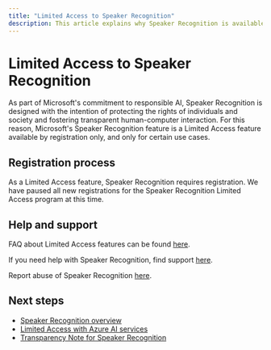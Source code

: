 ```yaml
---
title: "Limited Access to Speaker Recognition"
description: This article explains why Speaker Recognition is available as Limited Access feature and how to request access.
---
```


# Limited Access to Speaker Recognition


<NonEnglishTranslation />

As part of Microsoft's commitment to responsible AI, Speaker Recognition is designed with the intention of protecting the rights of individuals and society and fostering transparent human-computer interaction. For this reason, Microsoft's Speaker Recognition feature is a Limited Access feature available by registration only, and only for certain use cases.

## Registration process

As a Limited Access feature, Speaker Recognition requires registration. We have paused all new registrations for the Speaker Recognition Limited Access program at this time.

## Help and support

FAQ about Limited Access features can be found [here](/azure/ai-services/cognitive-services-limited-access).

If you need help with Speaker Recognition, find support [here](/azure/ai-services/cognitive-services-support-options).

Report abuse of Speaker Recognition [here](https://aka.ms/reportabuse).

## Next steps

* [Speaker Recognition overview](/azure/ai-services/speech-service/speaker-recognition-overview)
* [Limited Access with Azure AI services](/azure/ai-services/cognitive-services-limited-access)
* [Transparency Note for Speaker Recognition](/azure/ai-foundry/responsible-ai/speech-service/speaker-recognition/transparency-note-speaker-recognition)
